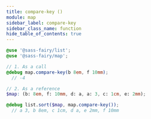 ```yaml
---
title: compare-key ()
module: map
sidebar_label: compare-key
sidebar_class_name: function
hide_table_of_contents: true
---
```


<DocPage spec={Spec}><CompareLogicCallout /></DocPage>

```scss
@use '@sass-fairy/list';
@use '@sass-fairy/map';

// 1. As a call
@debug map.compare-key(b 8em, f 10mm);
  // -4

// 2. As a reference
$map: (b: 8em, f: 10mm, d: a, a: 3, c: 1cm, e: 2mm);

@debug list.sort($map, map.compare-key());
  // a 3, b 8em, c 1cm, d a, e 2mm, f 10mm
```
